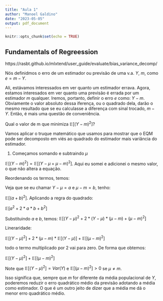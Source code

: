 ```yaml
---
title: "Aula 1"
author: "Manoel Galdino"
date: "2023-05-05"
output: pdf_document
---
```


```r
knitr::opts_chunk$set(echo = TRUE)
```

## Fundamentals of Regreession

https://rasbt.github.io/mlxtend/user_guide/evaluate/bias_variance_decomp/

Nós definidmos o erro de um estimador ou previsão de uma v.a. $Y$, $m$, como $e = m - Y$.

Ali, estávamos interessados em ver quanto um estimador errava.
Agora, estamos interesados em ver quanto uma previsão é errada por um estimador $m$ qualquer. Iremos, portanto, definir o erro $e$ como: $Y - m$. Obviamente o valor absoluto dessa iferença, ou o quadrado dela, darão o mesmo resultado que se eu calculasse a diferença com sinal trocado, $m - Y$. Então, é mais uma questão de conveniência.

Qual o valor de m que minimiza $\mathbb{E}[(Y - m)^2]$?

Vamos aplicar o truque matemático que usamos para mostrar que o EQM pode ser decomposto em viés ao quadrado do estimador mais variância do estimador.


1. Começamos somando e subtraindo $\mu$

$\mathbb{E}[(Y - m)^2] = \mathbb{E}[(Y - \mu + \mu - m)^2]$. Aqui eu somei e adicionei o mesmo valor, o que não altera a equação.

Reordenando os termos, temos:

Veja que se eu chamar  $Y - \mu = a$ e $\mu - m = b$, tenho:

$\mathbb{E}[(a + b)^2]$. Aplicando a regra do quadrado:

$\mathbb{E}[a^2 + 2*a*b + b^2]$

Substituindo $a$ e $b$, temos:
$\mathbb{E}[(Y - \mu )^2 + 2*(Y - \mu )*(\mu - m) + (\mu - m)^2]$

Lineraridade:

$\mathbb{E}[(Y - \mu )^2] + 2*(\mu - m)*\mathbb{E}[(Y - \mu )] + \mathbb{E}[(\mu - m)^2]$

todo o termo multiplicado por $2$ vai para zero. De forma que obtemos:


$\mathbb{E}[(Y - \mu )^2]  + \mathbb{E}[(\mu - m)^2]$

Note que $\mathbb{E}[(Y - \mu)^2] = Var(Y)$ e $\mathbb{E}[(\mu - m)^2] > 0$ se $\mu \neq m$.

Isso significa que, sempre que $m$ for diferente da média populacional de $Y$, poderemos reduzir o erro quadrático médio da previsão adotando a média como estimador. O que é um outro jeito de dizer que a média me dá o menor erro quadrático médio.






